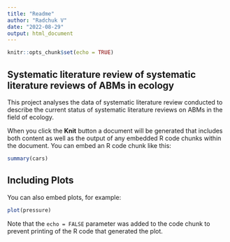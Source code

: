 ```yaml
---
title: "Readme"
author: "Radchuk V"
date: "2022-08-29"
output: html_document
---
```


```r
knitr::opts_chunk$set(echo = TRUE)
```

## Systematic literature review of systematic literature reviews of ABMs in ecology

This project analyses the data of systematic literature review conducted to describe the current status of systematic literature reviews on ABMs in the field of ecology. 

When you click the **Knit** button a document will be generated that includes both content as well as the output of any embedded R code chunks within the document. You can embed an R code chunk like this:

```r
summary(cars)
```

## Including Plots

You can also embed plots, for example:

```r
plot(pressure)
```

Note that the `echo = FALSE` parameter was added to the code chunk to prevent printing of the R code that generated the plot.

